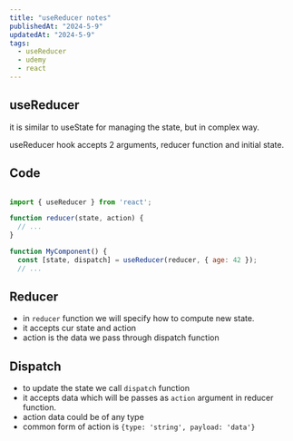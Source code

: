 ```yaml
---
title: "useReducer notes"
publishedAt: "2024-5-9"
updatedAt: "2024-5-9"
tags:
  - useReducer
  - udemy
  - react
---
```


## useReducer

it is similar to useState for managing the state, but in complex way.

useReducer hook accepts 2 arguments, reducer function and initial state.

## Code

```jsx

import { useReducer } from 'react';

function reducer(state, action) {
  // ...
}

function MyComponent() {
  const [state, dispatch] = useReducer(reducer, { age: 42 });
  // ...

```

## Reducer

- in `reducer` function we will specify how to compute new state.
- it accepts cur state and action
- action is the data we pass through dispatch function

## Dispatch

- to update the state we call `dispatch` function
- it accepts data which will be passes as `action` argument in reducer function.
- action data could be of any type
- common form of action is ```{type: 'string', payload: 'data'}``` 
